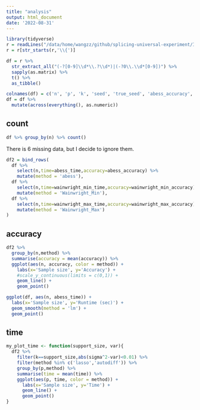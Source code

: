 ```yaml
---
title: "analysis"
output: html_document
date: '2022-08-31'
---
```



```r
library(tidyverse)
r = readLines("/data/home/wangzz/github/splicing-universal-experiment/IsingModel/nohup.out")
r = r[str_starts(r,'\\{')]
```


```r
df = r %>% 
  str_extract_all("(-?[0-9]\\d*\\.?\\d*)|(-?0\\.\\d*[0-9])") %>% 
  sapply(as.matrix) %>% 
  t() %>% 
  as_tibble()
```

```r
colnames(df) = c('n', 'p', 'k', 'seed', 'true_seed', 'abess_accuracy', 'abess_time' , 'wainwright_min_accuracy', 'wainwright_min_time' , 'wainwright_max_accuracy', 'wainwright_max_time')
df = df %>% 
  mutate(across(everything(), as.numeric)) 
```

## count

```r
df %>% group_by(n) %>% count()
```

There is 6 missing data, but I decide to ignore them.

```r
df2 = bind_rows(
  df %>% 
    select(n,time=abess_time,accuracy=abess_accuracy) %>% 
    mutate(method = 'abess'),
  df %>% 
    select(n,time=wainwright_min_time,accuracy=wainwright_min_accuracy) %>% 
    mutate(method = 'Wainwright_Min'),
  df %>% 
    select(n,time=wainwright_max_time,accuracy=wainwright_max_accuracy) %>% 
    mutate(method = 'Wainwright_Max')
) 
```

## accuracy


```r
df2 %>% 
  group_by(n,method) %>% 
  summarise(accuracy = mean(accuracy)) %>% 
  ggplot(aes(n, accuracy, color = method)) +
    labs(x='Sample size', y='Accuracy') +
    #scale_y_continuous(limits = c(0,1)) +
    geom_line() +
    geom_point()

```


```r
ggplot(df, aes(n, abess_time)) +
  labs(x='Sample size', y='Runtime (sec)') +
  geom_smooth(method = 'lm') +
  geom_point()
```


## time

```r
my_plot_time <- function(support_size, var){
  df2 %>% 
    filter(k==support_size,abs(sigma^2-var)<0.01) %>%
    filter(method %in% c('lasso','autodiff')) %>%
    group_by(p,method) %>% 
    summarise(time = mean(time)) %>%
    ggplot(aes(p, time, color = method)) +
      labs(x='Sample size', y='Time') +
      geom_line() +
      geom_point()
}
```
